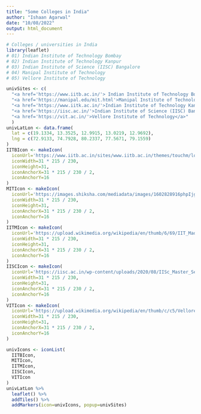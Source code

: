 ---
title: "Some Colleges in India"
author: "Ishaan Agarwal"
date: "10/08/2022"
output: html_document
---

```{r, echo=FALSE}
# Colleges / universities in India
library(leaflet)
# 01) Indian Institute of Technology Bombay
# 02) Indian Institute of Technology Kanpur
# 03) Indian Institute of Science (IISC) Bangalore
# 04) Manipal Institute of Technology
# 05) Vellore Institute of Technology

univSites <- c(
  "<a href='https://www.iitb.ac.in/'> Indian Institute of Technology Bombay</a>",
  "<a href='https://manipal.edu/mit.html'>Manipal Institute of Technology</a>",
  "<a href='https://www.iitk.ac.in/'>Indian Institute of Technology Kanpur</a>",
  "<a href='https://iisc.ac.in/'>Indian Institute of Science (IISC) Bangalore</a>",
  "<a href='https://vit.ac.in/'>Vellore Institute of Technology</a>"
  )
univLatLon <- data.frame(
  lat = c(19.1334, 13.3525, 12.9915, 13.0219, 12.9692),
  lng = c(72.9133, 74.7928, 80.2337, 77.5671, 79.1559)
)
IITBIcon <- makeIcon(
  iconUrl='https://www.iitb.ac.in/sites/www.iitb.ac.in/themes/touchm/logo.png',
  iconWidth=31 * 215 / 230,
  iconHeight=31,
  iconAnchorX=31 * 215 / 230 / 2,
  iconAnchorY=16
)
MITIcon <- makeIcon(
  iconUrl='https://images.shiksha.com/mediadata/images/1602828916phpIjgYq2.jpeg',
  iconWidth=31 * 215 / 230,
  iconHeight=31,
  iconAnchorX=31 * 215 / 230 / 2,
  iconAnchorY=16
)
IITMIcon <- makeIcon(
  iconUrl='https://upload.wikimedia.org/wikipedia/en/thumb/6/69/IIT_Madras_Logo.svg/1200px-IIT_Madras_Logo.svg.png',
  iconWidth=31 * 215 / 230,
  iconHeight=31,
  iconAnchorX=31 * 215 / 230 / 2,
  iconAnchorY=16
)
IISCIcon <- makeIcon(
  iconUrl='https://iisc.ac.in/wp-content/uploads/2020/08/IISc_Master_Seal_Reverse.jpg',
  iconWidth=31 * 215 / 230,
  iconHeight=31,
  iconAnchorX=31 * 215 / 230 / 2,
  iconAnchorY=16
)
VITIcon <- makeIcon(
  iconUrl='https://upload.wikimedia.org/wikipedia/en/thumb/c/c5/Vellore_Institute_of_Technology_seal_2017.svg/1200px-Vellore_Institute_of_Technology_seal_2017.svg.png',
  iconWidth=31 * 215 / 230,
  iconHeight=31,
  iconAnchorX=31 * 215 / 230 / 2,
  iconAnchorY=16
)

univIcons <- iconList(
  IITBIcon,
  MITIcon,
  IITMIcon,
  IISCIcon,
  VITIcon
)
univLatLon %>%
  leaflet() %>%
  addTiles() %>%
  addMarkers(icon=univIcons, popup=univSites)
```

